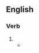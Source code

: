 ==English==

===Verb===
{{head|en|verb form}}

# {{en-past of|silhouette}}
#* {{quote-book|lang=en|year=1995|author=Douglas Adams|title=The Hitch Hiker's Guide to the Galaxy: a Trilogy in Five Parts|passage={{lang|en|Standing '''silhouetted''' in the doorwat through which they had entered the vault was the man who wasn't pleased to see them.}}|isbn=0434003484|page=263}}